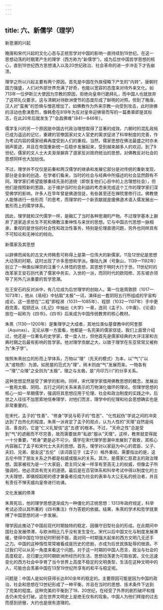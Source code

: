 ```yaml
---
---
---
```

title: 六、新儒学（理学）
---



新思潮的兴起

晚唐和宋代兴起的文化心态与正统哲学对中国的影响一直持续到19世纪。在这一思想动荡的时期里产生的理学（西方称为"新儒学")，成为后世中国哲学思想的核心，直到19世纪西方思想涌入以及20世纪政治、社会革命的进一步冲击下才告崩溃。

理学之所以兴起主要有两个原因。首先是中国在外族侵略下产生的"内转"。唐朝时国力强盛，人们对外部世界充满了好奇，也能以宽容的态度来对待外来文化。如713年一位伊斯兰大使因为宗教的原因，拒绝向皇帝行跪拜礼，而中国人也就放弃了这项礼仪要求，这与清朝对待欧洲使节的态度形成了鲜明的对照。但到了晚唐，汉人对"蛮夷"的恐惧与憎恶增加了。如佛教作为外来宗教一向受到攻击，此时排佛的活动也愈演愈烈，像韩愈在819年为反对皇帝迎佛骨而写的一篇奏章即是其标志，在此20年后就发生了"会昌佛难"(841一846年）。

儒学复兴的另一个原因是中国古代政治理想取得了显著的成效。六朝时的混乱政局已成为遥远的记忆，重建的官僚国家对文人官吏的需求促进了科举制度的完善，作为考试内容的儒家经典再度受到人们的重视。当然，儒家思想在佛法最盛之时亦未销声匿迹，并且在帝国重新统一后稳步发展起来，受到越来越多人的欢迎。到了9世纪，儒家的文人士大夫渐渐摒弃了道家反对政府统治的思想，对佛教反对社会的思想同样也大加挞伐。

不过，理学并不仅仅是前秦和两汉儒学的继承和发展它部分是对传统的重新发现，部分是全新的创造、在学者们看来，当时的社会与经典中所描述的社会显然颇有不同。理学家们希望能够重续先圣的道统（即恢复他们心目中的上古理想社会），但他们是按照新的思路，出于维护当时社会利益的考虑来完成这个工作的理学家们深受佛学的影响，许多人在早年曾是佛道信徒，有些甚至还在禅院里修行过。佛教使人能够进行一些形而「的思考，而理学的一个新贡献就是援佛道术语入儒发展出一套形而上的儒学体系。

因此，理学就和汉代儒学一样，是融汇了当时各种思潮的产物。不过理学基本上摒弃了道家追求长生不死和佛教注重神性与来世的思想。它与中国古代思想一脉相承，重视的是世俗的社会性和政治性事务，特别是伦理直德问题，另外也同样具有不可知论和无神论的倾向。

新儒家及其思想

以辟佛而闻名的古文大师韩愈可称得上是第一位伟大的新儒家。11及12世纪是思想大动荡的时期，这时出现了许多思想和学派。像陆九渊（号象山，1139一1192年）创立了一种类似禅宗的注重个人体悟的思想，其思想于明时大行于世。11世纪时的改革家王安石则代表了儒家中务实、入世的一派，而同时代的欧阳修、苏东坡亦领导了另外几派重要的哲学思潮。

在王安石的反对派中，有几位成为后世理学的创始人。第一位是周敦颐（1017一1073年），他从《易经》中拈取"太极"一词，演绎出一套阴阳五行所组成的宇宙构成论。这一思想在"二程"即程濒（1031一1085年）、程颐（1032一1107年）手中更趋完善。程颐还从《礼记》中抽出《大学》一章，连同《孟子》、《中庸》、《论语》放在一起称为《四书》。《四书》后来成为中国传统教育的核心教材。

朱熹（1130一1200年）是集理学之大成者，其地位类似基督教中的阿奎那（Aquinas）。无论从哪一方面看，他都是一名完美的儒家信徒。我们上面曾介绍过，他还是一位著名的史学家，曾一度人仕，但他首先是儒家经典的大评注家和古典时期之后最有影响的哲学家。他对理学贡献之大，以致于理学在东亚常常又被称为"朱子学"。

按照朱熹创立的形而上学体系，万物以"理"（先天的模式）为本，以"气"("以太"或物质）为源。如房屋的范式为"理"，砖木则由"气"发展而来。一物各有一"理","众理"之全则为"太极"，理之与太极，是"月印万川"的分享关系。

这种思想显然是受了佛学的影响，同样，宋代理学家借用佛教思想的概念，发展出一套用太极、阴阳、五行之间的关系来表示的万物演化循环的理论。但理学思想的核心一如一旱期儒学，强调将其思想应用于伦理、社会和政治制度的实践之中。后世之人往往不加思索地信奉理学，对他们而言，理学中的伦理和社会思想确实也是非常重要的。

在宋代，孟子的"性善"、"修身"学说与荀子的"性恶"、"化性起伪"学说之间的冲突达到了白热化的程度。朱熹一派肯定了孟子的观点，认为人性的"天理"自然是纯洁、善良的，它是"仁义礼智信"这"五德'的根本。不过，"天命之性"总是受到"气"的遮蔽而不尽完善，故而需要放弃"私欲"服从"天理"。这样，教育就变得就一十分重要，"修身"更是必不可少。儒学在宋代理学思潮中发展到了极致，其核心内容融汇了孟子和宋代士大夫的思想。首先，理学对以家庭为中心的君臣、父子、夫妇、兄弟、朋友这"五伦"（该词首见于《孟子》）格外重视。需要指出的是，这五伦中除了朋友关系之外都是权威或服从的关系。其次，是儒家仁慈君主的政治理想。国家被视为是一个大家庭，君主同父亲一样享有至高无上的权威，但像孟子所强调的，他必须具有完关的道德。最后是在百官体系和科举考试中得以制度化的士大夫理想，即循规蹈矩的德才兼备者应成为社会的表率与大公无私的统治者，并且有责任不惮天威向皇帝进行劝谏。

文化发展的停滞

朱熹死后，他的理学思想逐渐成为一种僵化的正统思想：1313年政府规定，科举考试必须以其所著的《四书集注》作为答题的依据。结果，朱熹的学术和哲学就束缚了中国思想的进一步发展。

理学因此推动了中国前现代时期独特的稳定、因循守旧型社会的形成。在此期间中国社会发展停滞，与欧洲相比几乎没有发生变化。宋代以后中国文化与制度发展滞缓，使得中国在19世纪时积弱不振，面对同一时期强大起来的西方文明几无还手之力。中国的这种惰性常常被看成是历史的悲剧，亦成为后世民族耻辱的根源。不过我们可以从另一角度来看这个问题。对于这一时期的中国人而言，政治与社会的高度稳定，总归要比同时期欧洲所经历的生活、思想动荡更为可取些罢。文化迅速变化的西方社会中孕育了当今世界上高度不稳定的文明类型，生活在这种文明中的人，可能也会羡慕中国在13至19世纪所享有的和平与稳定呢。

问题是：中国人是如何获得长达800余年的稳定的。主要原因可能是因为中国的政治、社会和思想在13世纪形成了一种平衡，并且在当时的思想、技术条件下达到了完美的程度。这种完美的平衡到了19、20世纪，在经受了外界的剧烈破坏和撞击仍未完全打破。这在世界文明史上是绝无仅有的现象。中国人为他们辉煌的过去而感到骄傲，大约也是很有道理的。